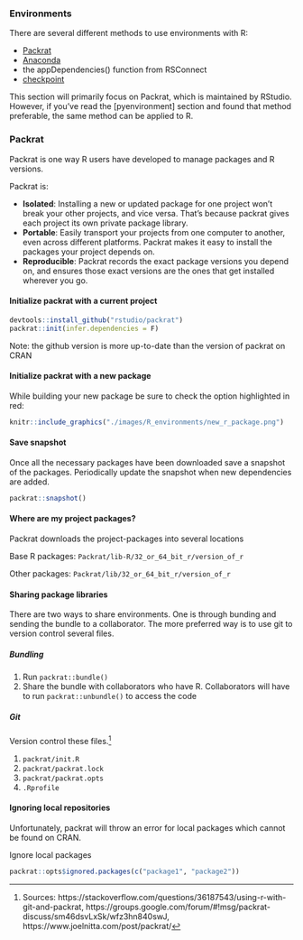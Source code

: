 ### Environments {-}

There are several different methods to use environments with R:

* [Packrat](https://rstudio.github.io/packrat/)
* [Anaconda](http://docs.anaconda.com/anaconda/user-guide/tasks/use-r-language/)
* the appDependencies() function from RSConnect 
* [checkpoint](https://github.com/RevolutionAnalytics/checkpoint)

This section will primarily focus on Packrat, which is maintained by RStudio. However, if you've read the [pyenvironment] section and found that method preferable, the same method can be applied to R. 

### Packrat {-}

Packrat is one way R users have developed to manage packages and R versions.

Packrat is:

* **Isolated**: Installing a new or updated package for one project won’t break your other projects, and vice versa. That’s because packrat gives each project its own private package library.
* **Portable**: Easily transport your projects from one computer to another, even across different platforms. Packrat makes it easy to install the packages your project depends on.
* **Reproducible**: Packrat records the exact package versions you depend on, and ensures those exact versions are the ones that get installed wherever you go.

#### Initialize packrat with a current project {-}

```r
devtools::install_github("rstudio/packrat")
packrat::init(infer.dependencies = F)
```

Note: the github version is more up-to-date than the version of packrat on CRAN

#### Initialize packrat with a new package {-}

While building your new package be sure to check the option highlighted in red:

```r
knitr::include_graphics("./images/R_environments/new_r_package.png")
```

#### Save snapshot {-}

Once all the necessary packages have been downloaded save a snapshot of the packages. Periodically update the snapshot when new dependencies are added.

```r
packrat::snapshot()
```

#### Where are my project packages? {-}

Packrat downloads the project-packages into several locations

Base R packages: `Packrat/lib-R/32_or_64_bit_r/version_of_r`

Other packages: `Packrat/lib/32_or_64_bit_r/version_of_r`

#### Sharing package libraries {-}

There are two ways to share environments. One is through bunding and sending the bundle to a collaborator. The more preferred way is to use git to version control several files.

##### Bundling {-}

1. Run `packrat::bundle()`
2. Share the bundle with collaborators who have R. Collaborators will have to run `packrat::unbundle()` to access the code
	
##### Git {-}

Version control these files.^[Sources: https://stackoverflow.com/questions/36187543/using-r-with-git-and-packrat, https://groups.google.com/forum/#!msg/packrat-discuss/sm46dsvLxSk/wfz3hn840swJ, https://www.joelnitta.com/post/packrat/]

1. `packrat/init.R`
2. `packrat/packrat.lock`
3. `packrat/packrat.opts`
4. `.Rprofile`

#### Ignoring local repositories {-}

Unfortunately, packrat will throw an error for local packages which cannot be found on CRAN. 

Ignore local packages
```r
packrat::opts$ignored.packages(c("package1", "package2"))
```
